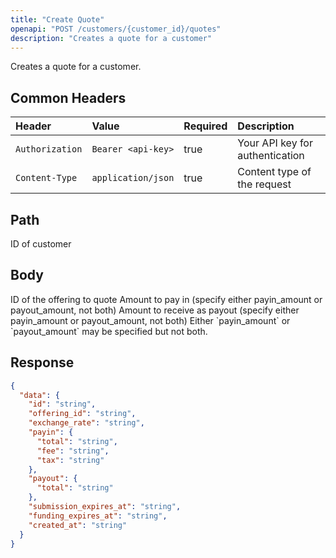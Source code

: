 ```yaml
---
title: "Create Quote"
openapi: "POST /customers/{customer_id}/quotes"
description: "Creates a quote for a customer"
---
```


Creates a quote for a customer.

## Common Headers

| Header          | Value              | Required | Description                     |
| :-------------- | :----------------- | :------- | :------------------------------ |
| `Authorization` | `Bearer <api-key>` | true     | Your API key for authentication |
| `Content-Type`  | `application/json` | true     | Content type of the request     |

## Path

<ParamField path="customer_id" type="string" required>
  ID of customer
</ParamField>

## Body

<ParamField body="offering_id" type="string" required>
  ID of the offering to quote
</ParamField>

<ParamField body="payin_amount" type="string">
  Amount to pay in (specify either payin_amount or payout_amount, not both)
</ParamField>

<ParamField body="payout_amount" type="string">
  Amount to receive as payout (specify either payin_amount or payout_amount, not
  both)
</ParamField>

<Warning>
  Either `payin_amount` or `payout_amount` may be specified but not both.
</Warning>

## Response

<ResponseExample>

```json Response
{
  "data": {
    "id": "string",
    "offering_id": "string",
    "exchange_rate": "string",
    "payin": {
      "total": "string",
      "fee": "string",
      "tax": "string"
    },
    "payout": {
      "total": "string"
    },
    "submission_expires_at": "string",
    "funding_expires_at": "string",
    "created_at": "string"
  }
}
```

</ResponseExample>
